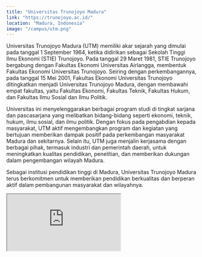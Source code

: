 ```yaml
---
title: "Universitas Trunojoyo Madura"
link: "https://trunojoyo.ac.id/"
location: "Madura, Indonesia"
image: "/campus/utm.png"
---
```


Universitas Trunojoyo Madura (UTM) memiliki akar sejarah yang dimulai pada tanggal 1 September 1964, ketika didirikan sebagai Sekolah Tinggi Ilmu Ekonomi (STIE) Trunojoyo. Pada tanggal 29 Maret 1981, STIE Trunojoyo bergabung dengan Fakultas Ekonomi Universitas Airlangga, membentuk Fakultas Ekonomi Universitas Trunojoyo. Seiring dengan perkembangannya, pada tanggal 15 Mei 2001, Fakultas Ekonomi Universitas Trunojoyo ditingkatkan menjadi Universitas Trunojoyo Madura, dengan membawahi empat fakultas, yaitu Fakultas Ekonomi, Fakultas Teknik, Fakultas Hukum, dan Fakultas Ilmu Sosial dan Ilmu Politik.

Universitas ini menyelenggarakan berbagai program studi di tingkat sarjana dan pascasarjana yang melibatkan bidang-bidang seperti ekonomi, teknik, hukum, ilmu sosial, dan ilmu politik. Dengan fokus pada pengabdian kepada masyarakat, UTM aktif mengembangkan program dan kegiatan yang bertujuan memberikan dampak positif pada perkembangan masyarakat Madura dan sekitarnya. Selain itu, UTM juga menjalin kerjasama dengan berbagai pihak, termasuk industri dan pemerintah daerah, untuk meningkatkan kualitas pendidikan, penelitian, dan memberikan dukungan dalam pengembangan wilayah Madura.

Sebagai institusi pendidikan tinggi di Madura, Universitas Trunojoyo Madura terus berkomitmen untuk memberikan pendidikan berkualitas dan berperan aktif dalam pembangunan masyarakat dan wilayahnya.

<iframe src="https://www.google.com/maps/embed?pb=!1m18!1m12!1m3!1d3958.9848403210513!2d112.72050577506978!3d-7.127749469905706!2m3!1f0!2f0!3f0!3m2!1i1024!2i768!4f13.1!3m3!1m2!1s0x2dd803dd886bbff5%3A0x9777ca139b28195d!2sUniversitas%20Trunojoyo%20Madura!5e0!3m2!1sid!2sid!4v1704548598366!5m2!1sid!2sid" className="w-full h-96 mb-32" loading="lazy" referrerpolicy="no-referrer-when-downgrade"></iframe>